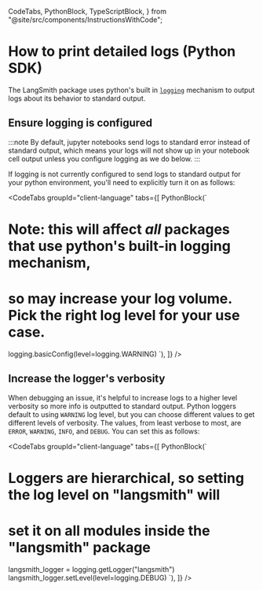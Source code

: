   CodeTabs,
  PythonBlock,
  TypeScriptBlock,
} from "@site/src/components/InstructionsWithCode";

# How to print detailed logs (Python SDK)

The LangSmith package uses python's built in [`logging`](https://docs.python.org/3/library/logging.html) mechanism to output logs
about its behavior to standard output.

## Ensure logging is configured

:::note
By default, jupyter notebooks send logs to standard error instead of standard output, which means your
logs will not show up in your notebook cell output unless you configure logging as we do below.
:::

If logging is not currently configured to send logs to standard output for your python environment, you'll need to explicitly turn it on as follows:

<CodeTabs
  groupId="client-language"
  tabs={[
    PythonBlock(`
# Note: this will affect _all_ packages that use python's built-in logging mechanism, 
#       so may increase your log volume. Pick the right log level for your use case.
logging.basicConfig(level=logging.WARNING)
    `),
  ]}
/>

## Increase the logger's verbosity

When debugging an issue, it's helpful to increase logs to a higher level verbosity so more info is
outputted to standard output. Python loggers default to using `WARNING` log level, but you can choose
different values to get different levels of verbosity. The values, from least verbose to most, are `ERROR`,
`WARNING`, `INFO`, and `DEBUG`. You can set this as follows:

<CodeTabs
  groupId="client-language"
  tabs={[
    PythonBlock(`
# Loggers are hierarchical, so setting the log level on "langsmith" will
# set it on all modules inside the "langsmith" package
langsmith_logger = logging.getLogger("langsmith")
langsmith_logger.setLevel(level=logging.DEBUG)
`),
  ]}
/>
